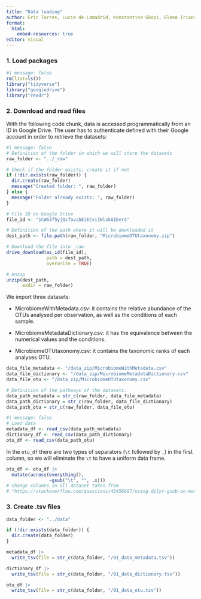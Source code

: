 ```yaml
---
title: "Data loading"
author: Eric Torres, Lucía de Lamadrid, Konstantina Gkopi, Elena Iriondo, Jorge Santiago
format:
  html:
    embed-resources: true
editor: visual
---
```


### 1. Load packages

```r
#| message: false 
rm(list=ls())
library("tidyverse") 
library("googledrive")
library("readr")
```

### 2. Download and read files

With the following code chunk, data is accessed programmatically from an ID in Google Drive. The user has to authenticate defined with their Google account in order to retrieve the datasets:

```r
#| message: false 
# Definition of the folder in which we will store the datasets
raw_folder <- "../_raw"

# Check if the folder exists; create it if not
if (!dir.exists(raw_folder)) {
  dir.create(raw_folder)
  message("Created folder: ", raw_folder)
} else {
  message("Folder already exists: ", raw_folder)
}

# File ID on Google Drive
file_id <- "1CW63f5yjQsfovsbEJECvi1NlxkAIEer4"

# Definition of the path where it will be downloaded it
dest_path <- file.path(raw_folder, "MicrobiomeOTUtaxonomy.zip")

# Download the file into _raw
drive_download(as_id(file_id), 
               path = dest_path, 
               overwrite = TRUE)

# Unzip 
unzip(dest_path, 
      exdir = raw_folder)
```

We import three datasets:

-   MicrobiomeWithMetadata.csv: it contains the relative abundance of the OTUs analysed per observation, as well as the conditions of each sample.

-   MicrobiomeMetadataDictionary.csv: it has the equivalence between the numerical values and the conditions.

-   MicrobiomeOTUtaxonomy.csv: it contains the taxonomic ranks of each analyses OTU.

```r
data_file_metadata <- "/data_zip/MicrobiomeWithMetadata.csv" 
data_file_dictionary <- "/data_zip/MicrobiomeMetadataDictionary.csv" 
data_file_otu <- "/data_zip/MicrobiomeOTUtaxonomy.csv"  

# Definition of the pathways of the datasets.
data_path_metadata = str_c(raw_folder, data_file_metadata) 
data_path_dictionary = str_c(raw_folder, data_file_dictionary) 
data_path_otu = str_c(raw_folder, data_file_otu) 
```

```r
#| message: false  
# Load data 
metadata_df <- read_csv(data_path_metadata) 
dictionary_df <- read_csv(data_path_dictionary)
otu_df <- read_csv(data_path_otu)  
```

In the `otu_df` there are two types of separators (`\t` followed by `,`) in the first column, so we will eliminate the `\t` to have a uniform data frame.

```r
otu_df <- otu_df |> 
  mutate(across(everything(), 
                ~gsub("\t", "", .x)))
# change columns in all dataset taken from 
# "https://stackoverflow.com/questions/43456687/using-dplyr-gsub-on-many-columns"
```

### 3. Create .tsv files

```r
data_folder <- "../data"

if (!dir.exists(data_folder)) {
  dir.create(data_folder)
}

metadata_df |> 
  write_tsv(file = str_c(data_folder, "/01_data_metadata.tsv"))

dictionary_df |> 
  write_tsv(file = str_c(data_folder, "/01_data_dictionary.tsv"))

otu_df |> 
  write_tsv(file = str_c(data_folder, "/01_data_otu.tsv"))
```
